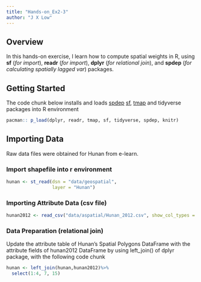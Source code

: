 ```yaml
---
title: "Hands-on_Ex2-3"
author: "J X Low"
---
```


## Overview

In this hands-on exercise, I learn how to compute spatial weights in R, using **sf** (*for import*), **readr** (*for import*), **dplyr** (*for relational join*), and **spdep** (*for calculating spatially lagged var*) packages.

## Getting Started

The code chunk below installs and loads [spdep](https://cran.r-project.org/web/packages/spdep/spdep.pdf) [sf](https://cran.r-project.org/web/packages/sf/sf.pdf), [tmap](https://cran.r-project.org/web/packages/tmap/tmap.pdf) and tidyverse packages into R environment

```r
pacman:: p_load(dplyr, readr, tmap, sf, tidyverse, spdep, knitr)
```

## Importing Data

Raw data files were obtained for Hunan from e-learn.

### Import shapefile into r environment

```r
hunan <- st_read(dsn = "data/geospatial", 
                 layer = "Hunan")
```

### Importing Attribute Data (csv file)

```r
hunan2012 <- read_csv("data/aspatial/Hunan_2012.csv", show_col_types = FALSE)
```

### Data Preparation (relational join)

Update the attribute table of Hunan's Spatial Polygons DataFrame with the attribute fields of hunan2012 DataFrame by using left_join() of dplyr package, with the following code chunk

```R
hunan <- left_join(hunan,hunan2012)%>%
  select(1:4, 7, 15)
```

